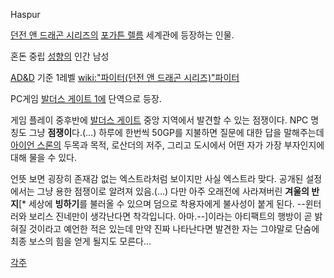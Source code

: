Haspur

[[던전 앤 드래곤 시리즈]]의 [[포가튼 렐름]] 세계관에 등장하는 인물. 

혼돈 중립 [[성향]]의 인간 남성

[[AD&D]] 기준 1레벨 [[wiki:"파이터(던전 앤 드래곤 시리즈)"파이터]]

PC게임 [[발더스 게이트 1]]에 단역으로 등장.

게임 플레이 중후반에 [[발더스 게이트]] 중앙 지역에서 발견할 수 있는 점쟁이다. NPC 명칭도 그냥 '''점쟁이'''다.(...) 하루에 한번씩 50GP를 지불하면 질문에 대한 답을 말해주는데 [[아이언 스론]]의 두목과 목적, 로산더의 저주, 그리고 도시에서 어떤 자가 가장 부자인지에 대해 물을 수 있다.

언뜻 보면 굉장히 존재감 없는 엑스트라처럼 보이지만 사실 엑스트라 맞다. 공개된 설정에서는 그냥 용한 점쟁이로 알려져 있음.(...) 다만 아주 오래전에 사라져버린 '''겨울의 반지'''[* 세상에 '''빙하기'''를 불러올 수 있으며 덤으로 착용자에게 불사성이 붙게 된다. --윈터러와 보리스 진네만이 생각난다면 착각입니다. 아마.--]이라는 아티팩트의 행방이 곧 밝혀질 것이라고 예언한 적은 있는데 만약 진짜 나타난다면 발견한 자는 그야말로 단숨에 최종 보스의 힘을 얻게 될지도 모른다...

[[각주]]
